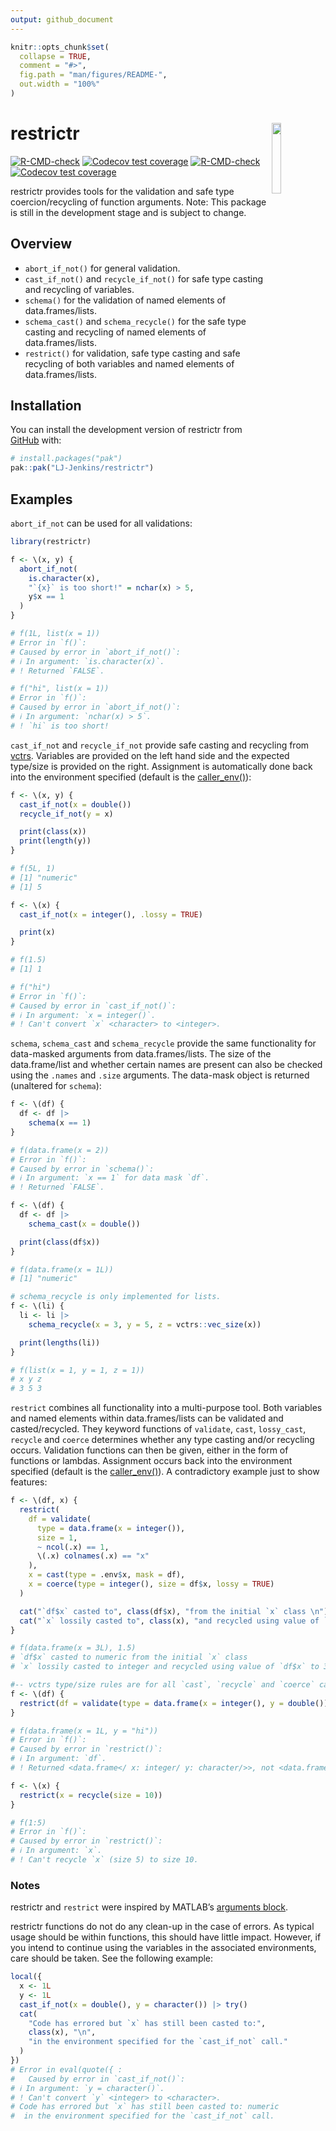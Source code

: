 ```yaml
---
output: github_document
---
```


<!-- README.md is generated from README.Rmd. Please edit that file -->

```r
knitr::opts_chunk$set(
  collapse = TRUE,
  comment = "#>",
  fig.path = "man/figures/README-",
  out.width = "100%"
)
```

# restrictr <img id="logo" src="man/figures/logo.png" align="right" width="17%" height="17%" />

<!-- badges: start -->
[![R-CMD-check](https://github.com/LJ-Jenkins/restrictr/actions/workflows/R-CMD-check.yaml/badge.svg)](https://github.com/LJ-Jenkins/restrictr/actions/workflows/R-CMD-check.yaml)
[![Codecov test coverage](https://codecov.io/gh/LJ-Jenkins/restrictr/graph/badge.svg)](https://app.codecov.io/gh/LJ-Jenkins/restrictr)
[![R-CMD-check](https://github.com/LJ-Jenkins/restrictr_test/actions/workflows/R-CMD-check.yaml/badge.svg)](https://github.com/LJ-Jenkins/restrictr_test/actions/workflows/R-CMD-check.yaml)
[![Codecov test coverage](https://codecov.io/gh/LJ-Jenkins/restrictr_test/graph/badge.svg)](https://app.codecov.io/gh/LJ-Jenkins/restrictr_test)
<!-- badges: end -->

restrictr provides tools for the validation and safe type coercion/recycling of function arguments. Note: This package is still in the development stage and is subject to change.

## Overview

* `abort_if_not()` for general validation.
* `cast_if_not()` and `recycle_if_not()` for safe type casting and recycling of variables.
* `schema()` for the validation of named elements of data.frames/lists.
* `schema_cast()` and `schema_recycle()` for the safe type casting and recycling of named elements of data.frames/lists.
* `restrict()` for validation, safe type casting and safe recycling of both variables and named elements of data.frames/lists.

## Installation

You can install the development version of restrictr from [GitHub](https://github.com/) with:

``` r
# install.packages("pak")
pak::pak("LJ-Jenkins/restrictr")
```

## Examples

`abort_if_not` can be used for all validations:

```r
library(restrictr)

f <- \(x, y) {
  abort_if_not(
    is.character(x),
    "`{x}` is too short!" = nchar(x) > 5,
    y$x == 1
  )
}

# f(1L, list(x = 1))
# Error in `f()`:
# Caused by error in `abort_if_not()`:
# ℹ In argument: `is.character(x)`.
# ! Returned `FALSE`.

# f("hi", list(x = 1))
# Error in `f()`:
# Caused by error in `abort_if_not()`:
# ℹ In argument: `nchar(x) > 5`.
# ! `hi` is too short!
```

`cast_if_not` and `recycle_if_not` provide safe casting and recycling from [vctrs](https://vctrs.r-lib.org/). Variables are provided on the left hand side and the expected type/size is provided on the right. Assignment is automatically done back into the environment specified (default is the [caller_env()](https://rlang.r-lib.org/reference/stack.html)):

```r
f <- \(x, y) {
  cast_if_not(x = double())
  recycle_if_not(y = x)

  print(class(x))
  print(length(y))
}

# f(5L, 1)
# [1] "numeric"
# [1] 5

f <- \(x) {
  cast_if_not(x = integer(), .lossy = TRUE)

  print(x)
}

# f(1.5)
# [1] 1

# f("hi")
# Error in `f()`:
# Caused by error in `cast_if_not()`:
# ℹ In argument: `x = integer()`.
# ! Can't convert `x` <character> to <integer>.
```

`schema`, `schema_cast` and `schema_recycle` provide the same functionality for data-masked arguments from data.frames/lists. The size of the data.frame/list and whether certain names are present can also be checked using the `.names` and `.size` arguments. The data-mask object is returned (unaltered for `schema`):

```r
f <- \(df) {
  df <- df |>
    schema(x == 1)
}

# f(data.frame(x = 2))
# Error in `f()`:
# Caused by error in `schema()`:
# ℹ In argument: `x == 1` for data mask `df`.
# ! Returned `FALSE`.

f <- \(df) {
  df <- df |>
    schema_cast(x = double())

  print(class(df$x))
}

# f(data.frame(x = 1L))
# [1] "numeric"

# schema_recycle is only implemented for lists.
f <- \(li) {
  li <- li |>
    schema_recycle(x = 3, y = 5, z = vctrs::vec_size(x))

  print(lengths(li))
}

# f(list(x = 1, y = 1, z = 1))
# x y z
# 3 5 3
```

`restrict` combines all functionality into a multi-purpose tool. Both variables and named elements within data.frames/lists can be validated and casted/recycled. They keyword functions of `validate`, `cast`, `lossy_cast`, `recycle` and `coerce` determines whether any type casting and/or recycling occurs. Validation functions can then be given, either in the form of functions or lambdas. Assignment occurs back into the environment specified (default is the [caller_env()](https://rlang.r-lib.org/reference/stack.html)). A contradictory example just to show features:

```r
f <- \(df, x) {
  restrict(
    df = validate(
      type = data.frame(x = integer()),
      size = 1,
      ~ ncol(.x) == 1,
      \(.x) colnames(.x) == "x"
    ),
    x = cast(type = .env$x, mask = df),
    x = coerce(type = integer(), size = df$x, lossy = TRUE)
  )

  cat("`df$x` casted to", class(df$x), "from the initial `x` class \n")
  cat("`x` lossily casted to", class(x), "and recycled using value of `df$x` to length", length(x))
}

# f(data.frame(x = 3L), 1.5)
# `df$x` casted to numeric from the initial `x` class
# `x` lossily casted to integer and recycled using value of `df$x` to 3

#-- vctrs type/size rules are for all `cast`, `recycle` and `coerce` calls within restrictr functions
f <- \(df) {
  restrict(df = validate(type = data.frame(x = integer(), y = double())))
}

# f(data.frame(x = 1L, y = "hi"))
# Error in `f()`:
# Caused by error in `restrict()`:
# ℹ In argument: `df`.
# ! Returned <data.frame</ x: integer/ y: character/>>, not <data.frame</ x: integer/ y: double/>>.

f <- \(x) {
  restrict(x = recycle(size = 10))
}

# f(1:5)
# Error in `f()`:
# Caused by error in `restrict()`:
# ℹ In argument: `x`.
# ! Can't recycle `x` (size 5) to size 10.
```

###  Notes

restrictr and `restrict` were inspired by MATLAB's [arguments block](https://uk.mathworks.com/help/matlab/ref/arguments.html).

restrictr functions do not do any clean-up in the case of errors. As typical usage should be within functions, this should have little impact. However, if you intend to continue using the variables in the associated environments, care should be taken. See the following example:

```r
local({
  x <- 1L
  y <- 1L
  cast_if_not(x = double(), y = character()) |> try()
  cat(
    "Code has errored but `x` has still been casted to:",
    class(x), "\n",
    "in the environment specified for the `cast_if_not` call."
  )
})
# Error in eval(quote({ : 
#   Caused by error in `cast_if_not()`:
# ℹ In argument: `y = character()`.
# ! Can't convert `y` <integer> to <character>.
# Code has errored but `x` has still been casted to: numeric 
#  in the environment specified for the `cast_if_not` call.
```
